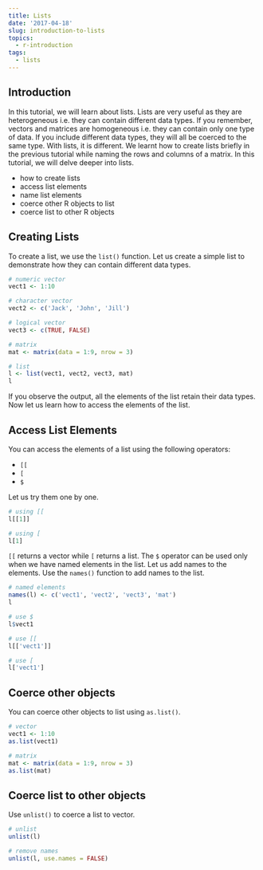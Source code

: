 ```yaml
---
title: Lists
date: '2017-04-18'
slug: introduction-to-lists
topics:
  - r-introduction
tags:
  - lists
---
```


## Introduction

In this tutorial, we will learn about lists. Lists are very useful as they are heterogeneous i.e. they can contain different data types. If you remember, vectors and matrices are homogeneous i.e. they can contain only one type of data. If you include different data types, they will all be coerced to the same type. With lists, it is different. We learnt how to create lists briefly in the previous tutorial while naming the rows and columns of a matrix. In this tutorial, we will delve deeper into lists.

- how to create lists
- access list elements
- name list elements
- coerce other R objects to list
- coerce list to other R objects

## Creating Lists

To create a list, we use the `list()` function. Let us create a simple list to demonstrate how they can contain different data types.

```r
# numeric vector
vect1 <- 1:10

# character vector 
vect2 <- c('Jack', 'John', 'Jill')

# logical vector
vect3 <- c(TRUE, FALSE)

# matrix
mat <- matrix(data = 1:9, nrow = 3)

# list
l <- list(vect1, vect2, vect3, mat)
l
```

If you observe the output, all the elements of the list retain their data types. Now let us learn how to access the elements of the list.

## Access List Elements

You can access the elements of a list using the following operators:

- `[[`
- `[`
- `$`

Let us try them one by one.

```r
# using [[
l[[1]]

# using [
l[1]
```

`[[` returns a vector while `[` returns a list. The `$` operator can be used only when we have named elements in the list. Let us add names to the elements. Use the `names()` function to add names to the list.

```r
# named elements
names(l) <- c('vect1', 'vect2', 'vect3', 'mat')
l

# use $
l$vect1

# use [[
l[['vect1']]

# use [
l['vect1']
```

## Coerce other objects

You can coerce other objects to list using `as.list()`.

```r
# vector
vect1 <- 1:10
as.list(vect1)

# matrix
mat <- matrix(data = 1:9, nrow = 3)
as.list(mat)
```

## Coerce list to other objects

Use `unlist()` to coerce a list to vector.

```r
# unlist
unlist(l)

# remove names
unlist(l, use.names = FALSE)
```














